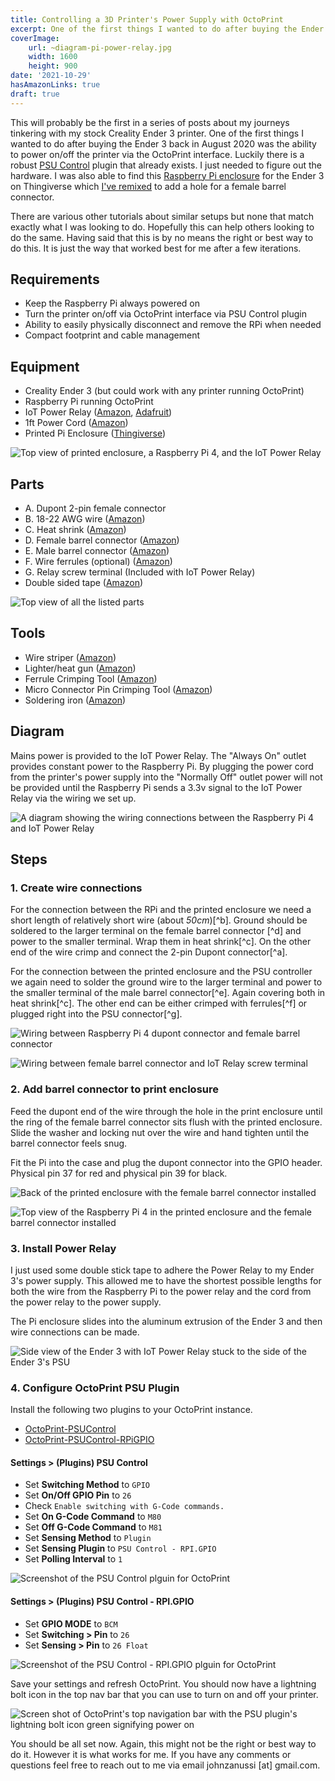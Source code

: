 ```yaml
---
title: Controlling a 3D Printer's Power Supply with OctoPrint
excerpt: One of the first things I wanted to do after buying the Ender 3 back in August 2020 was the ability to power on/off the printer via the OctoPrint interface. Luckily there is a robust PSU Control plugin that already exists. I just needed to figure out the hardware...
coverImage:
    url: ~diagram-pi-power-relay.jpg
    width: 1600
    height: 900
date: '2021-10-29'
hasAmazonLinks: true
draft: true
---
```


This will probably be the first in a series of posts about my journeys tinkering with my stock Creality Ender 3 printer. One of the first things I wanted to do after buying the Ender 3 back in August 2020 was the ability to power on/off the printer via the OctoPrint interface. Luckily there is a robust [PSU Control](https://plugins.octoprint.org/plugins/psucontrol/) plugin that already exists. I just needed to figure out the hardware. I was also able to find this [Raspberry Pi enclosure](https://www.thingiverse.com/thing:4586351) for the Ender 3 on Thingiverse which [I've remixed](https://www.thingiverse.com/thing:5031152) to add a hole for a female barrel connector.

There are various other tutorials about similar setups but none that match exactly what I was looking to do. Hopefully this can help others looking to do the same. Having said that this is by no means the right or best way to do this. It is just the way that worked best for me after a few iterations.

## Requirements

-   Keep the Raspberry Pi always powered on
-   Turn the printer on/off via OctoPrint interface via PSU Control plugin
-   Ability to easily physically disconnect and remove the RPi when needed
-   Compact footprint and cable management

## Equipment

-   Creality Ender 3 (but could work with any printer running OctoPrint)
-   Raspberry Pi running OctoPrint
-   IoT Power Relay ([Amazon](https://www.amazon.com/Iot-Relay-Enclosed-High-Power-Raspberry/dp/B00WV7GMA2), [Adafruit](https://www.adafruit.com/product/2935))
-   1ft Power Cord ([Amazon](https://amzn.to/3b63cFg))
-   Printed Pi Enclosure ([Thingiverse](https://www.thingiverse.com/thing:5031152))

![Top view of printed enclosure, a Raspberry Pi 4, and the IoT Power Relay](~equipment-pi-case-power-relay-rpi-4.jpg)

## Parts

-   A. Dupont 2-pin female connector
-   B. 18-22 AWG wire ([Amazon](https://amzn.to/3CivZm0))
-   C. Heat shrink ([Amazon](https://amzn.to/3BcPn2k))
-   D. Female barrel connector ([Amazon](https://amzn.to/3b5X6oo))
-   E. Male barrel connector ([Amazon](https://amzn.to/3b5X6oo))
-   F. Wire ferrules (optional) ([Amazon](https://amzn.to/3nxtiXM))
-   G. Relay screw terminal (Included with IoT Power Relay)
-   Double sided tape ([Amazon](https://amzn.to/3Ekhvmp))

![Top view of all the listed parts](~parts-list.jpg)

## Tools

-   Wire striper ([Amazon](https://amzn.to/3jC8kpj))
-   Lighter/heat gun ([Amazon](https://amzn.to/3jC42hP))
-   Ferrule Crimping Tool ([Amazon](https://amzn.to/3nxtiXM))
-   Micro Connector Pin Crimping Tool ([Amazon](https://amzn.to/3CeQVdG))
-   Soldering iron ([Amazon](https://amzn.to/3pyJU3I))

## Diagram

Mains power is provided to the IoT Power Relay. The "Always On" outlet provides constant power to the Raspberry Pi. By plugging the power cord from the printer's power supply into the "Normally Off" outlet power will not be provided until the Raspberry Pi sends a 3.3v signal to the IoT Power Relay via the wiring we set up.

![A diagram showing the wiring connections between the Raspberry Pi 4 and IoT Power Relay](~diagram-pi-power-relay.jpg)

## Steps

### 1. Create wire connections

For the connection between the RPi and the printed enclosure we need a short length of relatively short wire (about _50cm_)[^b]. Ground should be soldered to the larger terminal on the female barrel connector [^d] and power to the smaller terminal. Wrap them in heat shrink[^c]. On the other end of the wire crimp and connect the 2-pin Dupont connector[^a].

For the connection between the printed enclosure and the PSU controller we again need to solder the ground wire to the larger terminal and power to the smaller terminal of the male barrel connector[^e]. Again covering both in heat shrink[^c]. The other end can be either crimped with ferrules[^f] or plugged right into the PSU connector[^g].

![Wiring between Raspberry Pi 4 dupont connector and female barrel connector](~wiring-rpi-to-print-enclosure.jpg)

![Wiring between female barrel connector and IoT Relay screw terminal](~wiring-print-enclosure-to-psu.jpg)

### 2. Add barrel connector to print enclosure

Feed the dupont end of the wire through the hole in the print enclosure until the ring of the female barrel connector sits flush with the printed enclosure. Slide the washer and locking nut over the wire and hand tighten until the barrel connector feels snug.

Fit the Pi into the case and plug the dupont connector into the GPIO header. Physical pin 37 for red and physical pin 39 for black.

![Back of the printed enclosure with the female barrel connector installed](~pi-enclosure-with-barrel-connector.jpg)

![Top view of the Raspberry Pi 4 in the printed enclosure and the female barrel connector installed](~pi-enclosure-with-rpi-and-barrel-connector.jpg)

### 3. Install Power Relay

I just used some double stick tape to adhere the Power Relay to my Ender 3's power supply. This allowed me to have the shortest possible lengths for both the wire from the Raspberry Pi to the power relay and the cord from the power relay to the power supply.

The Pi enclosure slides into the aluminum extrusion of the Ender 3 and then wire connections can be made.

![Side view of the Ender 3 with IoT Power Relay stuck to the side of the Ender 3's PSU](~ender-3-with-raspberry-pi-controlled-power.jpg)

### 4. Configure OctoPrint PSU Plugin

Install the following two plugins to your OctoPrint instance.

-   [OctoPrint-PSUControl](https://github.com/kantlivelong/OctoPrint-PSUControl)
-   [OctoPrint-PSUControl-RPiGPIO](https://github.com/kantlivelong/OctoPrint-PSUControl-RPiGPIO)

#### Settings > (Plugins) PSU Control

-   Set **Switching Method** to `GPIO`
-   Set **On/Off GPIO Pin** to `26`
-   Check `Enable switching with G-Code commands.`
-   Set **On G-Code Command** to `M80`
-   Set **Off G-Code Command** to `M81`
-   Set **Sensing Method** to `Plugin`
-   Set **Sensing Plugin** to `PSU Control - RPI.GPIO`
-   Set **Polling Interval** to `1`

![Screenshot of the PSU Control plguin for OctoPrint](~screenshot-octoprint-psu-control-settings.png)

#### Settings > (Plugins) PSU Control - RPI.GPIO

-   Set **GPIO MODE** to `BCM`
-   Set **Switching > Pin** to `26`
-   Set **Sensing > Pin** to `26 Float`

![Screenshot of the PSU Control - RPI.GPIO plguin for OctoPrint](~screenshot-octoprint-psu-control-settings-gpio.png)

Save your settings and refresh OctoPrint. You should now have a lightning bolt icon in the top nav bar that you can use to turn on and off your printer.

![Screen shot of OctoPrint's top navigation bar with the PSU plugin's lightning bolt icon green signifying power on](~screenshot-octoprint-nav-bar.jpg)

You should be all set now. Again, this might not be the right or best way to do it. However it is what works for me. If you have any comments or questions feel free to reach out to me via email johnzanussi [at] gmail.com.
